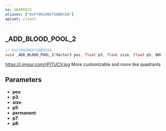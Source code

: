 ```yaml
---
ns: GRAPHICS
aliases: ["0xF708298675ABDC6A"]
apiset: client
---
```

## _ADD_BLOOD_POOL_2

```c
// 0xF708298675ABDC6A
void _ADD_BLOOD_POOL_2(Vector3 pos, float p3, float size, float p5, BOOL permanent, float p7, BOOL p8);
```

https://i.imgur.com/rPITUCV.jpg
More customizable and more like quadrants

## Parameters
* **pos**:
* **p3**:
* **size**:
* **p5**:
* **permanent**:
* **p7**:
* **p8**: